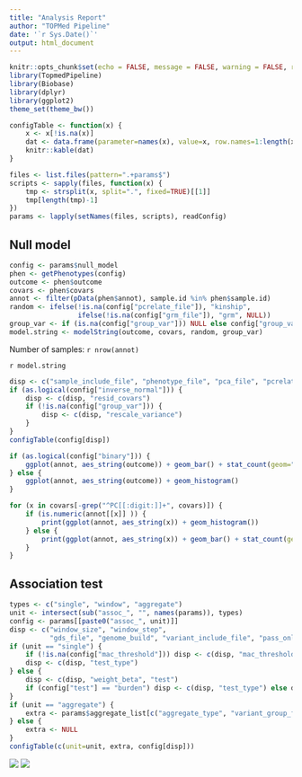 ```yaml
---
title: "Analysis Report"
author: "TOPMed Pipeline"
date: '`r Sys.Date()`'
output: html_document
---
```


```r
knitr::opts_chunk$set(echo = FALSE, message = FALSE, warning = FALSE, results = "hide")
library(TopmedPipeline)
library(Biobase)
library(dplyr)
library(ggplot2)
theme_set(theme_bw())

configTable <- function(x) {
    x <- x[!is.na(x)]
    dat <- data.frame(parameter=names(x), value=x, row.names=1:length(x))
    knitr::kable(dat)
}
```

```r
files <- list.files(pattern=".+params$")
scripts <- sapply(files, function(x) {
    tmp <- strsplit(x, split=".", fixed=TRUE)[[1]]
    tmp[length(tmp)-1]
})
params <- lapply(setNames(files, scripts), readConfig)
```


## Null model

```r
config <- params$null_model
phen <- getPhenotypes(config)
outcome <- phen$outcome
covars <- phen$covars
annot <- filter(pData(phen$annot), sample.id %in% phen$sample.id)
random <- ifelse(!is.na(config["pcrelate_file"]), "kinship",
                 ifelse(!is.na(config["grm_file"]), "grm", NULL))
group_var <- if (is.na(config["group_var"])) NULL else config["group_var"]
model.string <- modelString(outcome, covars, random, group_var)
```

Number of samples: `r nrow(annot)`

`r model.string`


```r
disp <- c("sample_include_file", "phenotype_file", "pca_file", "pcrelate_file", "grm_file", "inverse_normal")
if (as.logical(config["inverse_normal"])) {
    disp <- c(disp, "resid_covars")
    if (!is.na(config["group_var"])) {
        disp <- c(disp, "rescale_variance")
    }
}
configTable(config[disp])
```

```r
if (as.logical(config["binary"])) {
    ggplot(annot, aes_string(outcome)) + geom_bar() + stat_count(geom="text", aes_string(label="..count..", vjust=-0.5))
} else {
    ggplot(annot, aes_string(outcome)) + geom_histogram()
}
```

```r
for (x in covars[-grep("^PC[[:digit:]]+", covars)]) {
    if (is.numeric(annot[[x]] )) {
        print(ggplot(annot, aes_string(x)) + geom_histogram())
    } else {
        print(ggplot(annot, aes_string(x)) + geom_bar() + stat_count(geom="text", aes_string(label="..count..", vjust=-0.5)))
    }
}
```


## Association test

```r
types <- c("single", "window", "aggregate")
unit <- intersect(sub("assoc_", "", names(params)), types)
config <- params[[paste0("assoc_", unit)]]
disp <- c("window_size", "window_step",
          "gds_file", "genome_build", "variant_include_file", "pass_only", "alt_freq_range")
if (unit == "single") {
    if (!is.na(config["mac_threshold"])) disp <- c(disp, "mac_threshold") else disp <- c(disp, "maf_threshold")
    disp <- c(disp, "test_type")
} else {
    disp <- c(disp, "weight_beta", "test")
    if (config["test"] == "burden") disp <- c(disp, "test_type") else disp <- c(disp, "pval_skat", "rho")
}
if (unit == "aggregate") {
    extra <- params$aggregate_list[c("aggregate_type", "variant_group_file")]
} else {
    extra <- NULL
}
configTable(c(unit=unit, extra, config[disp]))
```


![](`r params$assoc_plots["out_file_qq"]`)
![](`r params$assoc_plots["out_file_manh"]`)
